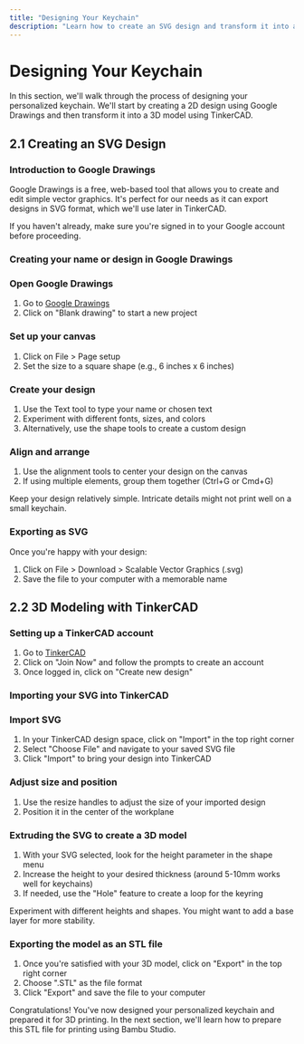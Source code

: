 ```yaml
---
title: "Designing Your Keychain"
description: "Learn how to create an SVG design and transform it into a 3D model for your personalized keychain"
---
```



# Designing Your Keychain

In this section, we'll walk through the process of designing your personalized keychain. We'll start by creating a 2D design using Google Drawings and then transform it into a 3D model using TinkerCAD.

## 2.1 Creating an SVG Design

### Introduction to Google Drawings

Google Drawings is a free, web-based tool that allows you to create and edit simple vector graphics. It's perfect for our needs as it can export designs in SVG format, which we'll use later in TinkerCAD.

<Callout type="info">
  If you haven't already, make sure you're signed in to your Google account before proceeding.
</Callout>

### Creating your name or design in Google Drawings

<Steps>

### Open Google Drawings

1. Go to [Google Drawings](https://docs.google.com/drawings)
2. Click on "Blank drawing" to start a new project

### Set up your canvas

1. Click on File > Page setup
2. Set the size to a square shape (e.g., 6 inches x 6 inches)

### Create your design

1. Use the Text tool to type your name or chosen text
2. Experiment with different fonts, sizes, and colors
3. Alternatively, use the shape tools to create a custom design

### Align and arrange

1. Use the alignment tools to center your design on the canvas
2. If using multiple elements, group them together (Ctrl+G or Cmd+G)

</Steps>

<Callout type="warning">
  Keep your design relatively simple. Intricate details might not print well on a small keychain.
</Callout>

### Exporting as SVG

Once you're happy with your design:

1. Click on File > Download > Scalable Vector Graphics (.svg)
2. Save the file to your computer with a memorable name

## 2.2 3D Modeling with TinkerCAD

### Setting up a TinkerCAD account

1. Go to [TinkerCAD](https://www.tinkercad.com/)
2. Click on "Join Now" and follow the prompts to create an account
3. Once logged in, click on "Create new design"

### Importing your SVG into TinkerCAD

<Steps>

### Import SVG

1. In your TinkerCAD design space, click on "Import" in the top right corner
2. Select "Choose File" and navigate to your saved SVG file
3. Click "Import" to bring your design into TinkerCAD

### Adjust size and position

1. Use the resize handles to adjust the size of your imported design
2. Position it in the center of the workplane

</Steps>

### Extruding the SVG to create a 3D model

1. With your SVG selected, look for the height parameter in the shape menu
2. Increase the height to your desired thickness (around 5-10mm works well for keychains)
3. If needed, use the "Hole" feature to create a loop for the keyring

<Callout type="tip">
  Experiment with different heights and shapes. You might want to add a base layer for more stability.
</Callout>

### Exporting the model as an STL file

1. Once you're satisfied with your 3D model, click on "Export" in the top right corner
2. Choose ".STL" as the file format
3. Click "Export" and save the file to your computer

Congratulations! You've now designed your personalized keychain and prepared it for 3D printing. In the next section, we'll learn how to prepare this STL file for printing using Bambu Studio.